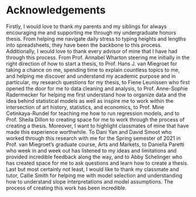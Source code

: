 # Acknowledgements

Firstly, I would love to thank my parents and my siblings for always encouraging me and supporting me through my undergraduate honors thesis. From helping me navigate daily stress to typing heights and lengths into spreadsheets, they have been the backbone to this process. Additionally, I would love to thank every advisor of mine that I have had through this process. From Prof. Annabel Wharton steering me initially in the right direction of how to start a thesis, to Prof. Hans J. van Miegroet for taking a chance on me, spending time to explain countless topics to me, and helping me discover and understand my academic purpose and in particular, my research questions for my thesis, to Fiene Leunissen who first opened the door for me to data cleaning and analysis, to Prof. Anne-Sophie Radermecker for helping me first understand how to organize data and the idea behind statistical models as well as inspire me to work within the intersection of art history, statistics, and economics, to Prof. Mine Cetinkaya-Rundel for teaching me how to run regression models, and to Prof. Sheila Dillon to creating space for me to work through the process of creating a thesis. Moreover, I want to highlight classmates of mine that have made this experience worthwhile. To Dani Yan and David Smoot who worked through this research with me for the Spring semester of 2021 in Prof. van Miegroet's graduate course, Arts and Markets, to Daniella Paretti who week in and week out has listened to my ideas and limitations and provided incredible feedback along the way, and to Abby Schelinger who has created space for me to ask questions and learn how to create a thesis. Last but most certainly not least, I would like to thank my classmate and tutor, Callie Smith for helping me with model selection and understanding how to understand slope interpretations and model assumptions. The process of creating this work has been incredible.

#  {.unnumbered}
